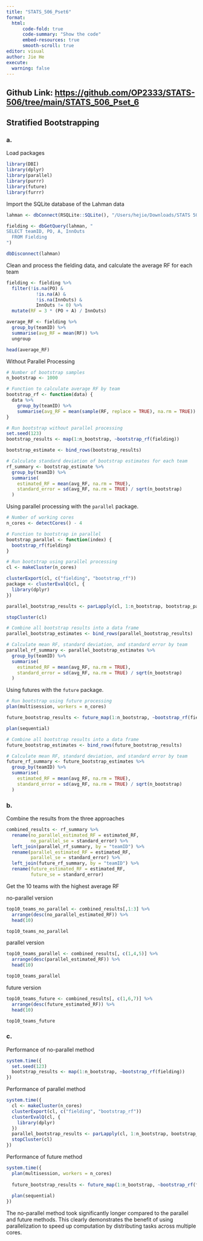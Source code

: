 ```yaml
---
title: "STATS_506_Pset6"
format: 
  html:
      code-fold: true
      code-summary: "Show the code"
      embed-resources: true
      smooth-scroll: true
editor: visual
author: Jie He
execute:
  warning: false
---
```


## Github Link: <https://github.com/OP2333/STATS-506/tree/main/STATS_506_Pset_6>

## **Stratified Bootstrapping**

### a.

Load packages

```r
library(DBI)
library(dplyr)
library(parallel)
library(purrr)
library(future)
library(furrr)
```

Import the SQLite database of the Lahman data

```r
lahman <- dbConnect(RSQLite::SQLite(), "/Users/hejie/Downloads/STATS 506/lahman_1871-2022.sqlite")

fielding <- dbGetQuery(lahman, "
SELECT teamID, PO, A, InnOuts
  FROM Fielding
")

dbDisconnect(lahman) 
```

Clean and process the fielding data, and calculate the average RF for each team

```r
fielding <- fielding %>% 
  filter(!is.na(PO) & 
           !is.na(A) &
           !is.na(InnOuts) & 
           InnOuts != 0) %>%
  mutate(RF = 3 * (PO + A) / InnOuts)

average_RF <- fielding %>%
  group_by(teamID) %>%
  summarise(avg_RF = mean(RF)) %>%
  ungroup

head(average_RF)
```

Without Parallel Processing

```r
# Number of bootstrap samples
n_bootstrap <- 1000

# Function to calculate average RF by team
bootstrap_rf <- function(data) {
  data %>%
    group_by(teamID) %>%
    summarise(avg_RF = mean(sample(RF, replace = TRUE), na.rm = TRUE))
}

# Run bootstrap without parallel processing
set.seed(123) 
bootstrap_results <- map(1:n_bootstrap, ~bootstrap_rf(fielding))

bootstrap_estimate <- bind_rows(bootstrap_results)

# Calculate standard deviation of bootstrap estimates for each team
rf_summary <- bootstrap_estimate %>%
  group_by(teamID) %>%
  summarise(
    estimated_RF = mean(avg_RF, na.rm = TRUE),             
    standard_error = sd(avg_RF, na.rm = TRUE) / sqrt(n_bootstrap)      
  )
```

Using parallel processing with the `parallel` package.

```r
# Number of working cores
n_cores <- detectCores() - 4

# Function to bootstrap in parallel
bootstrap_parallel <- function(index) {
  bootstrap_rf(fielding)
}

# Run bootstrap using parallel processing
cl <- makeCluster(n_cores)

clusterExport(cl, c("fielding", "bootstrap_rf"))
package <- clusterEvalQ(cl, {
  library(dplyr)
})

parallel_bootstrap_results <- parLapply(cl, 1:n_bootstrap, bootstrap_parallel)

stopCluster(cl)

# Combine all bootstrap results into a data frame
parallel_bootstrap_estimates <- bind_rows(parallel_bootstrap_results)

# Calculate mean RF, standard deviation, and standard error by team
parallel_rf_summary <- parallel_bootstrap_estimates %>%
  group_by(teamID) %>%
  summarise(
    estimated_RF = mean(avg_RF, na.rm = TRUE),
    standard_error = sd(avg_RF, na.rm = TRUE) / sqrt(n_bootstrap)
  )
```

Using futures with the `future` package.

```r
# Run bootstrap using future processing
plan(multisession, workers = n_cores)

future_bootstrap_results <- future_map(1:n_bootstrap, ~bootstrap_rf(fielding), .options = furrr_options(seed = TRUE))

plan(sequential)

# Combine all bootstrap results into a data frame
future_bootstrap_estimates <- bind_rows(future_bootstrap_results)

# Calculate mean RF, standard deviation, and standard error by team
future_rf_summary <- future_bootstrap_estimates %>%
  group_by(teamID) %>%
  summarise(
    estimated_RF = mean(avg_RF, na.rm = TRUE),
    standard_error = sd(avg_RF, na.rm = TRUE) / sqrt(n_bootstrap)
  )
```

### b.

Combine the results from the three approaches

```r
combined_results <- rf_summary %>%
  rename(no_parallel_estimated_RF = estimated_RF,
         no_parallel_se = standard_error) %>%
  left_join(parallel_rf_summary, by = "teamID") %>%
  rename(parallel_estimated_RF = estimated_RF,
         parallel_se = standard_error) %>%
  left_join(future_rf_summary, by = "teamID") %>%
  rename(future_estimated_RF = estimated_RF,
         future_se = standard_error)
```

Get the 10 teams with the highest average RF

no-parallel version

```r
top10_teams_no_parallel <- combined_results[,1:3] %>%
  arrange(desc(no_parallel_estimated_RF)) %>%
  head(10)

top10_teams_no_parallel
```

parallel version

```r
top10_teams_parallel <- combined_results[, c(1,4,5)] %>%
  arrange(desc(parallel_estimated_RF)) %>%
  head(10)

top10_teams_parallel
```

future version

```r
top10_teams_future <- combined_results[, c(1,6,7)] %>%
  arrange(desc(future_estimated_RF)) %>%
  head(10)

top10_teams_future
```

### c.

Performance of no-parallel method

```r
system.time({
  set.seed(123) 
  bootstrap_results <- map(1:n_bootstrap, ~bootstrap_rf(fielding))
})
```

Performance of parallel method

```r
system.time({
  cl <- makeCluster(n_cores)
  clusterExport(cl, c("fielding", "bootstrap_rf"))
  clusterEvalQ(cl, {
    library(dplyr)
  })
  parallel_bootstrap_results <- parLapply(cl, 1:n_bootstrap, bootstrap_parallel)
  stopCluster(cl)
})
```

Performance of future method

```r
system.time({
  plan(multisession, workers = n_cores)
  
  future_bootstrap_results <- future_map(1:n_bootstrap, ~bootstrap_rf(fielding), .options = furrr_options(seed = TRUE))
  
  plan(sequential)
})
```

The no-parallel method took significantly longer compared to the parallel and future methods. This clearly demonstrates the benefit of using parallelization to speed up computation by distributing tasks across multiple cores.
